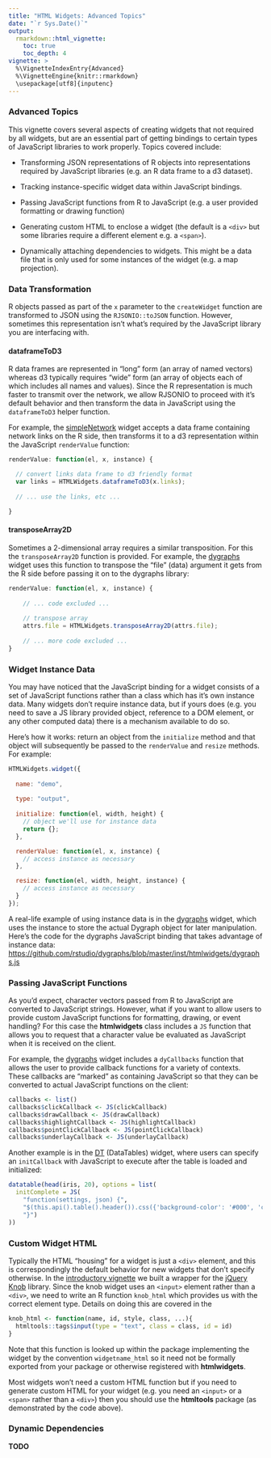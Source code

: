 ```yaml
---
title: "HTML Widgets: Advanced Topics"
date: "`r Sys.Date()`"
output: 
  rmarkdown::html_vignette:
    toc: true
    toc_depth: 4
vignette: >
  %\VignetteIndexEntry{Advanced}
  %\VignetteEngine{knitr::rmarkdown}
  \usepackage[utf8]{inputenc}
---
```


### Advanced Topics

This vignette covers several aspects of creating widgets that not required by all widgets, but are an essential part of getting bindings to certain types of JavaScript libraries to work properly. Topics covered include:

* Transforming JSON representations of R objects into representations required by JavaScript libraries (e.g. an R data frame to a d3 dataset).

* Tracking instance-specific widget data within JavaScript bindings.

* Passing JavaScript functions from R to JavaScript (e.g. a user provided formatting or drawing function)

* Generating custom HTML to enclose a widget (the default is a `<div>` but some libraries require a different element e.g. a `<span>`).

* Dynamically attaching dependencies to widgets. This might be a data file that is only used for some instances of the widget (e.g. a map projection).

### Data Transformation

R objects passed as part of the `x` parameter to the `createWidget` function are transformed to JSON using the `RJSONIO::toJSON` function. However, sometimes this representation isn't what's required by the JavaScript library you are interfacing with. 

#### dataframeToD3

R data frames are represented in "long" form (an array of named vectors) whereas d3 typically requires "wide" form (an array of objects each of which includes all names and values). Since the R representation is much faster to transmit over the network, we allow RJSONIO to proceed with it's default behavior and then transform the data in JavaScript using the `dataframeToD3` helper function. 

For example, the [simpleNetwork](http://christophergandrud.github.io/networkD3/#simple) widget accepts a data frame containing network links on the R side, then transforms it to a d3 representation within the JavaScript `renderValue` function:

```javascript
renderValue: function(el, x, instance) {

  // convert links data frame to d3 friendly format
  var links = HTMLWidgets.dataframeToD3(x.links);
  
  // ... use the links, etc ...

}
```

#### transposeArray2D

Sometimes a 2-dimensional array requires a similar transposition. For this the `transposeArray2D` function is provided. For example, the [dygraphs](http://rstudio.github.io/dygraphs) widget uses this function to transpose the "file" (data) argument it gets from the R side before passing it on to the dygraphs library:

```javascript
renderValue: function(el, x, instance) {
   
    // ... code excluded ...
    
    // transpose array
    attrs.file = HTMLWidgets.transposeArray2D(attrs.file);
    
    // ... more code excluded ...
}
```

### Widget Instance Data

You may have noticed that the JavaScript binding for a widget consists of a set of JavaScript functions rather than a class which has it's own instance data. Many widgets don't require instance data, but if yours does (e.g. you need to save a JS library provided object, reference to a DOM element, or any other computed data) there is a mechanism available to do so.

Here's how it works: return an object from the `initialize` method and that object will subsequently be passed to the `renderValue` and `resize` methods. For example:

```javascript
HTMLWidgets.widget({
  
  name: "demo",
  
  type: "output",
  
  initialize: function(el, width, height) {
    // object we'll use for instance data
    return {};
  },

  renderValue: function(el, x, instance) {
    // access instance as necessary
  },

  resize: function(el, width, height, instance) { 
    // access instance as necessary
  }
});
```

A real-life example of using instance data is in the [dygraphs](http://rstudio.github.io/dygraphs) widget, which uses the instance to store the actual Dygraph object for later manipulation. Here's the code for the dygraphs JavaScript binding that takes advantage of instance data: <https://github.com/rstudio/dygraphs/blob/master/inst/htmlwidgets/dygraphs.js>

### Passing JavaScript Functions

As you'd expect, character vectors passed from R to JavaScript are converted to JavaScript strings. However, what if you want to allow users to provide custom JavaScript functions for formatting, drawing, or event handling? For this case the **htmlwidgets** class includes a `JS` function that allows you to request that a character value be evaluated as JavaScript when it is received on the client.

For example, the [dygraphs](http://rstudio.github.io/dygraphs) widget includes a `dyCallbacks` function that allows the user to provide callback functions for a variety of contexts. These callbacks are "marked" as containing JavaScript so that they can be converted to actual JavaScript functions on the client:

```r
callbacks <- list()
callbacks$clickCallback <- JS(clickCallback)
callbacks$drawCallback <- JS(drawCallback)
callbacks$highlightCallback <- JS(highlightCallback)
callbacks$pointClickCallback <- JS(pointClickCallback)
callbacks$underlayCallback <- JS(underlayCallback)
```

Another example is in the [DT](http://rstudio.github.io/DT) (DataTables) widget, where users can specify an `initCallback` with JavaScript to execute after the table is loaded and initialized:

```r
datatable(head(iris, 20), options = list(
  initComplete = JS(
    "function(settings, json) {",
    "$(this.api().table().header()).css({'background-color': '#000', 'color': '#fff'});",
    "}")
))
```




### Custom Widget HTML

Typically the HTML "housing" for a widget is just a `<div>` element, and this is correspondingly the default behavior for new widgets that don't specify otherwise. In the [introductory vignette](htmlwidgets-intro.Rmd) we built a wrapper for the [jQuery Knob](http://anthonyterrien.com/knob/) library. Since the knob widget uses an `<input>` element rather than a `<div>`, we need to write an R function `knob_html` which  provides us with the correct element type. Details on doing this are covered in the 

```r
knob_html <- function(name, id, style, class, ...){
  htmltools::tags$input(type = "text", class = class, id = id)
}
```

Note that this function is looked up within the package implementing the widget by the convention `widgetname_html` so it need not be formally exported from your package or otherwise registered with **htmlwidgets**.

Most widgets won't need a custom HTML function but if you need to generate custom HTML for your widget (e.g. you need an `<input>` or a `<span>` rather than a `<div>`) then you should use the **htmltools** package (as demonstrated by the code above).

### Dynamic Dependencies


**TODO**


<script>
// hack to enable Rmd vignette cross references to work both on GitHub and
// within built package vignettes
(function () {
  for (var links = document.links, numLinks = links.length, i=0; i<numLinks; i++)
    links[i].href = links[i].href.replace(new RegExp("\\.Rmd$"), ".html")
                                                            .split("/").pop();
})();
</script>





